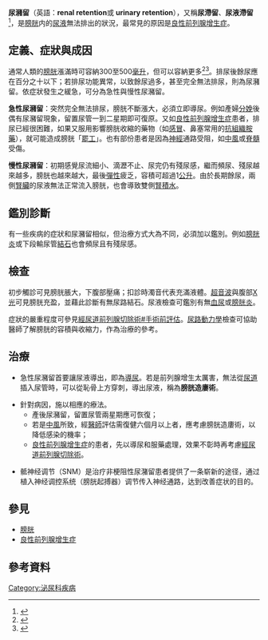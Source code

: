 {{medical}}
{{SignSymptom infobox
|Name = Urinary retention
|ICD10 = {{ICD10|R|33||r|30}}
|ICD9 = {{ICD9|788.20}}
|MeshID = D016055
}}

'''尿瀦留'''（英語：'''renal retention'''或 '''urinary retention'''），又稱'''尿滯留'''、'''尿液滯留'''<ref>{{Cite web |url=http://fms.cto.doh.gov.tw/DOH/Dictionary/Diction |title=台灣e學院-實用醫學辭典線上檢索 |accessdate=2013-01-18 |work= |publisher=行政院衛生署 |archive-date=2009-06-14 |archive-url=https://web.archive.org/web/20090614024659/http://fms.cto.doh.gov.tw/DOH/Dictionary/Diction |dead-url=yes }}</ref>，是[[膀胱|膀胱]]内的[[尿液|尿液]]無法排出的狀況，最常見的原因是[[良性前列腺增生症|良性前列腺增生症]]。

==定義、症狀與成因==
通常人類的[[膀胱|膀胱]]漲滿時可容納300至500[[毫升|毫升]]，但可以容納更多<ref name="medphys">{{cite book|last1=Boron|first1=Walter F.|last2=Boulpaep|first2=Emile L.|title=Medical Physiology|date=2016|publisher=Elsevier Health Sciences|location=3|isbn=9781455733286|page=738|url=https://books.google.com/books?id=6QzhCwAAQBAJ&pg=PA738|accessdate=2016-06-01|archive-date=2019-12-17|archive-url=https://web.archive.org/web/20191217034444/https://books.google.com/books?id=6QzhCwAAQBAJ&pg=PA738|dead-url=no}}</ref><ref name="Cardozo99">{{cite book|last1=Walker-Smith|first1=John|last2=Murch|first2=Simon|editor1-last=Cardozo|editor1-first=Linda|title=Diseases of the Small Intestine in Childhood|date=1999|publisher=CRC Press|isbn=9781901865059|page=16|edition=4|url=https://books.google.com/books?id=EMMUyiKOOiEC&pg=PA16|accessdate=2016-06-01|archive-date=2019-12-17|archive-url=https://web.archive.org/web/20191217034443/https://books.google.com/books?id=EMMUyiKOOiEC&pg=PA16|dead-url=no}}</ref>。排尿後餘尿應在百分之十以下；若排尿功能異常，以致餘尿過多，甚至完全無法排尿，則為尿瀦留。依症狀發生之緩急，可分為急性與慢性尿瀦留。

'''急性尿瀦留'''：突然完全無法排尿，膀胱不斷漲大，必須立即導尿。例如產婦[[分娩|分娩]]後偶有尿瀦留現象，留置尿管一到二星期即可復原。又如[[良性前列腺增生症|良性前列腺增生症]]患者，排尿已經很困難，如果又服用影響膀胱收縮的藥物（如[[感冒|感冒]]、鼻塞常用的[[抗組織胺藥|抗組織胺藥]]），就可能造成膀胱「[[罷工|罷工]]」。也有部份患者是因為[[神經|神經]]通路受阻，如[[中風|中風]]或[[脊髓|脊髓]]受傷。

'''慢性尿瀦留'''：初期感覺尿流細小、滴瀝不止、尿完仍有殘尿感，繼而頻尿、殘尿越來越多，膀胱也越來越大，最後[[彈性|彈性]]疲乏，容積可超過1[[公升|公升]]。由於長期餘尿，兩側[[腎臟|腎臟]]的尿液無法正常流入膀胱，也會導致雙側[[腎積水|腎積水]]。

==鑑別診斷==
有一些疾病的症狀和尿瀦留相似，但治療方式大為不同，必須加以鑑別。例如[[膀胱炎|膀胱炎]]或下段輸尿管[[腎結石|結石]]也會頻尿且有殘尿感。

==檢查==
初步觸診可見膀胱脹大，下腹部壓痛；扣診時濁音代表充滿液體。[[超音波|超音波]]與腹部[[X光|X光]]可見膀胱充盈，並藉此診斷有無尿路結石。尿液檢查可鑑別有無[[血尿|血尿]]或[[膀胱炎|膀胱炎]]。

症狀的嚴重程度可參見[[經尿道前列腺切除術#手術前評估|經尿道前列腺切除術#手術前評估]]。[[尿路動力學|尿路動力學]]檢查可協助醫師了解膀胱的容積與收縮力，作為治療的參考。

==治療==
* 急性尿瀦留首要讓尿液導出，即為[[導尿|導尿]]。若是前列腺增生太厲害，無法從[[尿道|尿道]]插入尿管時，可以從恥骨上方穿刺，導出尿液，稱為'''膀胱造廔術'''。

* 針對病因，施以相應的療法。
** 產後尿瀦留，留置尿管兩星期應可恢復；
** 若是[[中風|中風]]所致，經[[醫師|醫師]]評估需復健六個月以上者，應考慮膀胱造廔術，以降低感染的機率；
** [[良性前列腺增生症|良性前列腺增生症]]的患者，先以導尿和服藥處理，效果不彰時再考慮[[經尿道前列腺切除術|經尿道前列腺切除術]]。

* 骶神经调节（SNM）是治疗非梗阻性尿潴留患者提供了一条崭新的途径，通过植入神经调控系统（膀胱起搏器）调节传入神经通路，达到改善症状的目的。

==參見==
*[[膀胱|膀胱]]
*[[良性前列腺增生症|良性前列腺增生症]]

==參考資料==
{{reflist}}

[[Category:泌尿科疾病|Category:泌尿科疾病]]